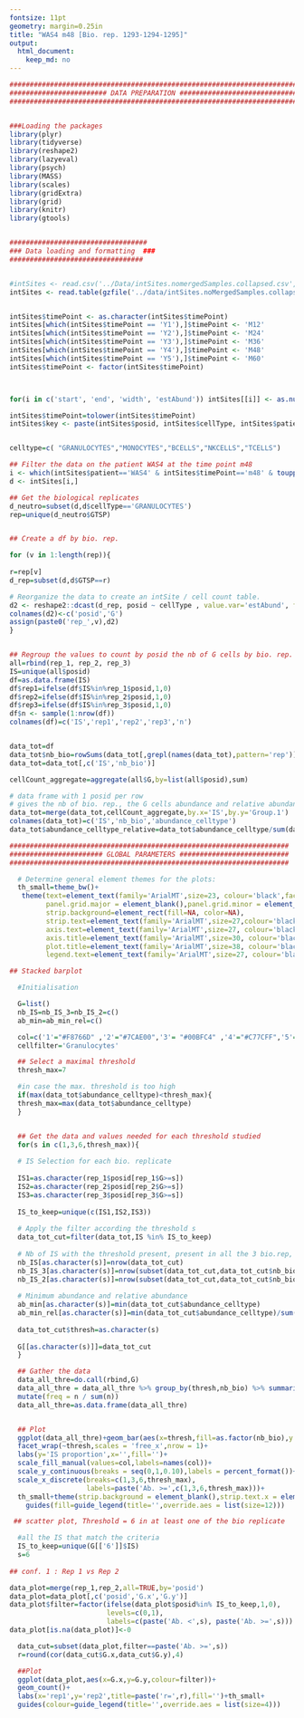 ```yaml
---
fontsize: 11pt
geometry: margin=0.25in
title: "WAS4 m48 [Bio. rep. 1293-1294-1295]"
output:
  html_document:
    keep_md: no
---
```



```r

########################################################################
######################## DATA PREPARATION ##############################
########################################################################


###Loading the packages
library(plyr)
library(tidyverse)
library(reshape2)
library(lazyeval)
library(psych)
library(MASS)
library(scales)
library(gridExtra)
library(grid)
library(knitr)
library(gtools)


##################################
### Data loading and formatting  ###
#################################


#intSites <- read.csv('../Data/intSites.nomergedSamples.collapsed.csv', header = TRUE)
intSites <- read.table(gzfile('../data/intSites.noMergedSamples.collapsed.csv.gz'), sep = ',', header = TRUE)


intSites$timePoint <- as.character(intSites$timePoint)
intSites[which(intSites$timePoint == 'Y1'),]$timePoint <- 'M12'
intSites[which(intSites$timePoint == 'Y2'),]$timePoint <- 'M24'
intSites[which(intSites$timePoint == 'Y3'),]$timePoint <- 'M36'
intSites[which(intSites$timePoint == 'Y4'),]$timePoint <- 'M48'
intSites[which(intSites$timePoint == 'Y5'),]$timePoint <- 'M60'
intSites$timePoint <- factor(intSites$timePoint)



for(i in c('start', 'end', 'width', 'estAbund')) intSites[[i]] <- as.numeric(intSites[[i]]) 

intSites$timePoint=tolower(intSites$timePoint)
intSites$key <- paste(intSites$posid, intSites$cellType, intSites$patient, intSites$timePoint)


celltype=c( "GRANULOCYTES","MONOCYTES","BCELLS","NKCELLS","TCELLS")

## Filter the data on the patient WAS4 at the time point m48
i <- which(intSites$patient=='WAS4' & intSites$timePoint=='m48' & toupper(intSites$cellType) %in% celltype)
d <- intSites[i,]

## Get the biological replicates 
d_neutro=subset(d,d$cellType=='GRANULOCYTES')
rep=unique(d_neutro$GTSP)


## Create a df by bio. rep.

for (v in 1:length(rep)){
  
r=rep[v]
d_rep=subset(d,d$GTSP==r)

# Reorganize the data to create an intSite / cell count table.
d2 <- reshape2::dcast(d_rep, posid ~ cellType , value.var='estAbund', fun.aggregate=function(x){sum(x)}, fill=0)  
colnames(d2)<-c('posid','G')
assign(paste0('rep_',v),d2)  
}


## Regroup the values to count by posid the nb of G cells by bio. rep.
all=rbind(rep_1, rep_2, rep_3)
IS=unique(all$posid)
df=as.data.frame(IS)
df$rep1=ifelse(df$IS%in%rep_1$posid,1,0)
df$rep2=ifelse(df$IS%in%rep_2$posid,1,0)
df$rep3=ifelse(df$IS%in%rep_3$posid,1,0)
df$n <- sample(1:nrow(df))
colnames(df)=c('IS','rep1','rep2','rep3','n')


data_tot=df
data_tot$nb_bio=rowSums(data_tot[,grepl(names(data_tot),pattern='rep')])
data_tot=data_tot[,c('IS','nb_bio')]

cellCount_aggregate=aggregate(all$G,by=list(all$posid),sum)

# data frame with 1 posid per row
# gives the nb of bio. rep., the G cells abundance and relative abundance 
data_tot=merge(data_tot,cellCount_aggregate,by.x='IS',by.y='Group.1')
colnames(data_tot)=c('IS','nb_bio','abundance_celltype')
data_tot$abundance_celltype_relative=data_tot$abundance_celltype/sum(data_tot$abundance_celltype)

```


```r

##################################################################### 
####################### GLOBAL PARAMETERS ###########################
##################################################################### 

  # Determine general element themes for the plots:
  th_small=theme_bw()+
   theme(text=element_text(family='ArialMT',size=23, colour='black',face='bold'),
         panel.grid.major = element_blank(),panel.grid.minor = element_blank(),
         strip.background=element_rect(fill=NA, color=NA),
         strip.text=element_text(family='ArialMT',size=27,colour='black',face='bold'),
         axis.text=element_text(family='ArialMT',size=27, colour='black',face='bold'),
         axis.title=element_text(family='ArialMT',size=30, colour='black',face='bold'),
         plot.title=element_text(family='ArialMT',size=38, colour='black',face='bold'),
         legend.text=element_text(family='ArialMT',size=27, colour='black',face='bold'))

```


```r

## Stacked barplot

  #Initialisation

  G=list()
  nb_IS=nb_IS_3=nb_IS_2=c()
  ab_min=ab_min_rel=c()

  col=c('1'="#F8766D" ,'2'="#7CAE00",'3'= "#00BFC4" ,'4'="#C77CFF",'5'= "#D39200")
  cellfilter='Granulocytes'

  ## Select a maximal threshold
  thresh_max=7

  #in case the max. threshold is too high
  if(max(data_tot$abundance_celltype)<thresh_max){
  thresh_max=max(data_tot$abundance_celltype)
  }


  ## Get the data and values needed for each threshold studied 
  for(s in c(1,3,6,thresh_max)){
  
  # IS Selection for each bio. replicate
  
  IS1=as.character(rep_1$posid[rep_1$G>=s])
  IS2=as.character(rep_2$posid[rep_2$G>=s])
  IS3=as.character(rep_3$posid[rep_3$G>=s])
  
  IS_to_keep=unique(c(IS1,IS2,IS3))
  
  # Apply the filter according the threshold s
  data_tot_cut=filter(data_tot,IS %in% IS_to_keep)
  
  # Nb of IS with the threshold present, present in all the 3 bio.rep, present in 2 bio. rep.
  nb_IS[as.character(s)]=nrow(data_tot_cut)
  nb_IS_3[as.character(s)]=nrow(subset(data_tot_cut,data_tot_cut$nb_bio==3))
  nb_IS_2[as.character(s)]=nrow(subset(data_tot_cut,data_tot_cut$nb_bio==2))
  
  # Minimum abundance and relative abundance
  ab_min[as.character(s)]=min(data_tot_cut$abundance_celltype)
  ab_min_rel[as.character(s)]=min(data_tot_cut$abundance_celltype)/sum(data_tot$abundance_celltype)
  
  data_tot_cut$thresh=as.character(s)
 
  G[[as.character(s)]]=data_tot_cut
  }

  ## Gather the data
  data_all_thre=do.call(rbind,G)
  data_all_thre = data_all_thre %>% group_by(thresh,nb_bio) %>% summarise (n = n()) %>%
  mutate(freq = n / sum(n))
  data_all_thre=as.data.frame(data_all_thre)


  ## Plot
  ggplot(data_all_thre)+geom_bar(aes(x=thresh,fill=as.factor(nb_bio),y = freq),stat='identity')+
  facet_wrap(~thresh,scales = 'free_x',nrow = 1)+
  labs(y='IS proportion',x='',fill='')+
  scale_fill_manual(values=col,labels=names(col))+
  scale_y_continuous(breaks = seq(0,1,0.10),labels = percent_format())+
  scale_x_discrete(breaks=c(1,3,6,thresh_max),
                   labels=paste('Ab. >=',c(1,3,6,thresh_max)))+
  th_small+theme(strip.background = element_blank(),strip.text.x = element_blank())+
    guides(fill=guide_legend(title='',override.aes = list(size=12)))


```



```r

 ## scatter plot, Threshold = 6 in at least one of the bio replicate

  #all the IS that match the criteria
  IS_to_keep=unique(G[['6']]$IS)
  s=6
  
## conf. 1 : Rep 1 vs Rep 2

data_plot=merge(rep_1,rep_2,all=TRUE,by='posid')
data_plot=data_plot[,c('posid','G.x','G.y')]
data_plot$filter=factor(ifelse(data_plot$posid%in% IS_to_keep,1,0),
                        levels=c(0,1),
                        labels=c(paste('Ab. <',s), paste('Ab. >=',s)))
data_plot[is.na(data_plot)]<-0

  data_cut=subset(data_plot,filter==paste('Ab. >=',s))
  r=round(cor(data_cut$G.x,data_cut$G.y),4)

  ##Plot
  ggplot(data_plot,aes(x=G.x,y=G.y,colour=filter))+
  geom_count()+
  labs(x='rep1',y='rep2',title=paste('r=',r),fill='')+th_small+
  guides(colour=guide_legend(title='',override.aes = list(size=4)))


```

